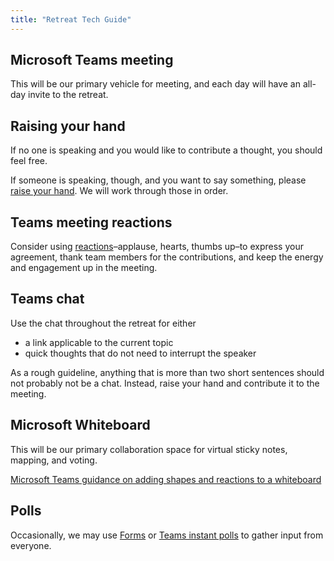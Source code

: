 ```yaml
---
title: "Retreat Tech Guide"
---
```


## Microsoft Teams meeting

This will be our primary vehicle for meeting, and each day will have an all-day invite to the retreat.

## Raising your hand

If no one is speaking and you would like to contribute a thought, you should feel free.

If someone is speaking, though, and you want to say something, please [raise your hand](https://support.microsoft.com/en-us/office/raise-your-hand-in-microsoft-teams-meetings-bb2dd8e1-e6bd-43a6-85cf-30822667b372). We will work through those in order.

## Teams meeting reactions

Consider using [reactions](https://support.microsoft.com/en-us/office/express-yourself-in-microsoft-teams-meetings-with-live-reactions-a8323a40-3d07-4129-934b-305370a36e21)--applause, hearts, thumbs up--to express your agreement, thank team members for the contributions, and keep the energy and engagement up in the meeting.

## Teams chat

Use the chat throughout the retreat for either

-   a link applicable to the current topic
-   quick thoughts that do not need to interrupt the speaker

As a rough guideline, anything that is more than two short sentences should not probably not be a chat. Instead, raise your hand and contribute it to the meeting.

## Microsoft Whiteboard

This will be our primary collaboration space for virtual sticky notes, mapping, and voting.

[Microsoft Teams guidance on adding shapes and reactions to a whiteboard](https://support.microsoft.com/en-us/office/select-shapes-and-reactions-in-whiteboard-312e53b6-5928-4bc9-a6c8-d89b263a5439)

## Polls

Occasionally, we may use [Forms]((https://support.microsoft.com/en-us/office/poll-attendees-during-a-teams-meeting-9923b7d4-ea97-4aa2-b8b8-b45fefe7d454)) or [Teams instant polls](https://techcommunity.microsoft.com/blog/microsoft365insiderblog/create-an-instant-poll-to-collect-feedback-during-a-teams-meeting/4217201) to gather input from everyone.
